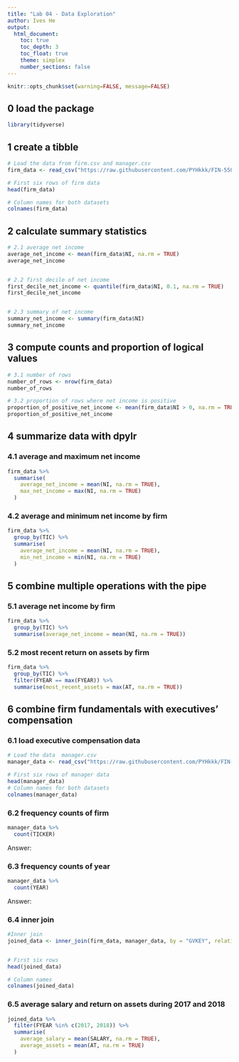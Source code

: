 ```yaml
---
title: "Lab 04 - Data Exploration"
author: Ives He
output:
  html_document:
    toc: true
    toc_depth: 3
    toc_float: true
    theme: simplex
    number_sections: false
---
```


```r
knitr::opts_chunk$set(warning=FALSE, message=FALSE)
```

## 0 load the package 
```r
library(tidyverse)
```

## 1 create a tibble 

```r
# Load the data from firm.csv and manager.csv
firm_data <- read_csv("https://raw.githubusercontent.com/PYHkkk/FIN-550/main/Lab/Lab-04/lab-04-firm.csv")

# First six rows of firm data
head(firm_data)

# Column names for both datasets
colnames(firm_data)

```

## 2 calculate summary statistics 

```r
# 2.1 average net income   
average_net_income <- mean(firm_data$NI, na.rm = TRUE)
average_net_income


# 2.2 first decile of net income  
first_decile_net_income <- quantile(firm_data$NI, 0.1, na.rm = TRUE)
first_decile_net_income


# 2.3 summary of net income    
summary_net_income <- summary(firm_data$NI)
summary_net_income

```

## 3 compute counts and proportion of logical values    
```r
# 3.1 number of rows 
number_of_rows <- nrow(firm_data)
number_of_rows

# 3.2 proportion of rows where net income is positive
proportion_of_positive_net_income <- mean(firm_data$NI > 0, na.rm = TRUE)
proportion_of_positive_net_income

```





## 4 summarize data with dpylr  

### 4.1 average and maximum net income 
```r
firm_data %>% 
  summarise(
    average_net_income = mean(NI, na.rm = TRUE),
    max_net_income = max(NI, na.rm = TRUE)
  )

```

### 4.2 average and minimum net income by firm 
```r
firm_data %>% 
  group_by(TIC) %>% 
  summarise(
    average_net_income = mean(NI, na.rm = TRUE),
    min_net_income = min(NI, na.rm = TRUE)
  )

```

## 5 combine multiple operations with the pipe 

### 5.1 average net income by firm  
```r

firm_data %>% 
  group_by(TIC) %>% 
  summarise(average_net_income = mean(NI, na.rm = TRUE))

```

### 5.2 most recent return on assets by firm 
```r

firm_data %>% 
  group_by(TIC) %>% 
  filter(FYEAR == max(FYEAR)) %>% 
  summarise(most_recent_assets = max(AT, na.rm = TRUE))

```

## 6 combine firm fundamentals with executives’ compensation	

### 6.1 load executive compensation data 
```r
# Load the data  manager.csv
manager_data <- read_csv("https://raw.githubusercontent.com/PYHkkk/FIN-550/main/Lab/Lab-04/manager.csv")

# First six rows of manager data
head(manager_data)
# Column names for both datasets
colnames(manager_data)

```

### 6.2  frequency counts of firm
```r

manager_data %>% 
  count(TICKER)


```
Answer:

### 6.3 frequency counts of year
```r

manager_data %>% 
  count(YEAR)


```
Answer:

### 6.4 inner join 
```r
#Inner join
joined_data <- inner_join(firm_data, manager_data, by = "GVKEY", relationship = "many-to-many")


# First six rows
head(joined_data)

# Column names
colnames(joined_data)


```

### 6.5 average salary and return on assets during 2017 and 2018 
```r

joined_data %>% 
  filter(FYEAR %in% c(2017, 2018)) %>% 
  summarise(
    average_salary = mean(SALARY, na.rm = TRUE),
    average_assets = mean(AT, na.rm = TRUE)
  )

```


